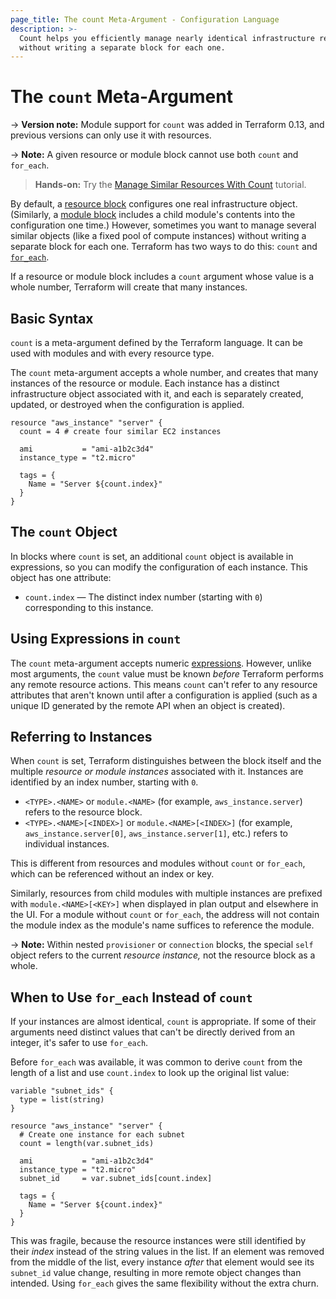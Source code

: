 ```yaml
---
page_title: The count Meta-Argument - Configuration Language
description: >-
  Count helps you efficiently manage nearly identical infrastructure resources
  without writing a separate block for each one.
---
```


# The `count` Meta-Argument

-> **Version note:** Module support for `count` was added in Terraform 0.13, and
previous versions can only use it with resources.

-> **Note:** A given resource or module block cannot use both `count` and `for_each`.

> **Hands-on:** Try the [Manage Similar Resources With Count](https://learn.hashicorp.com/tutorials/terraform/count?in=terraform/0-13&utm_source=WEBSITE&utm_medium=WEB_IO&utm_offer=ARTICLE_PAGE&utm_content=DOCS) tutorial.

By default, a [resource block](/language/resources/syntax) configures one real
infrastructure object. (Similarly, a
[module block](/language/modules/syntax) includes a
child module's contents into the configuration one time.)
However, sometimes you want to manage several similar objects (like a fixed
pool of compute instances) without writing a separate block for each one.
Terraform has two ways to do this:
`count` and [`for_each`](/language/meta-arguments/for_each).

If a resource or module block includes a `count` argument whose value is a whole number,
Terraform will create that many instances.

## Basic Syntax

`count` is a meta-argument defined by the Terraform language. It can be used
with modules and with every resource type.

The `count` meta-argument accepts a whole number, and creates that many
instances of the resource or module. Each instance has a distinct infrastructure object
associated with it, and each is separately created,
updated, or destroyed when the configuration is applied.

```hcl
resource "aws_instance" "server" {
  count = 4 # create four similar EC2 instances

  ami           = "ami-a1b2c3d4"
  instance_type = "t2.micro"

  tags = {
    Name = "Server ${count.index}"
  }
}
```

## The `count` Object

In blocks where `count` is set, an additional `count` object is
available in expressions, so you can modify the configuration of each instance.
This object has one attribute:

- `count.index` — The distinct index number (starting with `0`) corresponding
  to this instance.

## Using Expressions in `count`

The `count` meta-argument accepts numeric [expressions](/language/expressions).
However, unlike most arguments, the `count` value must be known
_before_ Terraform performs any remote resource actions. This means `count`
can't refer to any resource attributes that aren't known until after a
configuration is applied (such as a unique ID generated by the remote API when
an object is created).

## Referring to Instances

When `count` is set, Terraform distinguishes between the block itself
and the multiple _resource or module instances_ associated with it. Instances are
identified by an index number, starting with `0`.

- `<TYPE>.<NAME>` or `module.<NAME>` (for example, `aws_instance.server`) refers to the resource block.
- `<TYPE>.<NAME>[<INDEX>]` or `module.<NAME>[<INDEX>]` (for example, `aws_instance.server[0]`,
  `aws_instance.server[1]`, etc.) refers to individual instances.

This is different from resources and modules without `count` or `for_each`, which can be
referenced without an index or key.

Similarly, resources from child modules with multiple instances are prefixed
with `module.<NAME>[<KEY>]` when displayed in plan output and elsewhere in the UI.
For a module without `count` or `for_each`, the address will not contain
the module index as the module's name suffices to reference the module.

-> **Note:** Within nested `provisioner` or `connection` blocks, the special
`self` object refers to the current _resource instance,_ not the resource block
as a whole.

## When to Use `for_each` Instead of `count`

If your instances are almost identical, `count` is appropriate. If some
of their arguments need distinct values that can't be directly derived from an
integer, it's safer to use `for_each`.

Before `for_each` was available, it was common to derive `count` from the
length of a list and use `count.index` to look up the original list value:

```hcl
variable "subnet_ids" {
  type = list(string)
}

resource "aws_instance" "server" {
  # Create one instance for each subnet
  count = length(var.subnet_ids)

  ami           = "ami-a1b2c3d4"
  instance_type = "t2.micro"
  subnet_id     = var.subnet_ids[count.index]

  tags = {
    Name = "Server ${count.index}"
  }
}
```

This was fragile, because the resource instances were still identified by their
_index_ instead of the string values in the list. If an element was removed from
the middle of the list, every instance _after_ that element would see its
`subnet_id` value change, resulting in more remote object changes than intended.
Using `for_each` gives the same flexibility without the extra churn.
